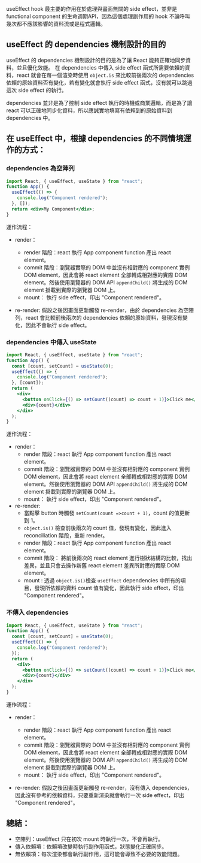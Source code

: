 useEffect hook 最主要的作用在於處理與畫面無關的 side effect，並非是 functional component 的生命週期API，因為這個處理副作用的 hook 不論呼叫幾次都不應該影響的資料流或是程式邏輯。

## useEffect 的 dependencies 機制設計的目的

useEffect 的 dependencies 機制設計的目的是為了讓 React 能夠正確地同步資料，並且優化效能。
在 dependencies 中傳入 side effect 函式所需要依賴的資料，react 就會在每一個渲染時使用
`object.is` 來比較前後兩次的 dependencies 依賴的原始資料否有變化，若有變化就會執行 side effect 函式，沒有就可以跳過這次 side effect 的執行。

dependencies 並非是為了控制 side effect 執行的時機或商業邏輯，而是為了讓 react 可以正確地同步化資料，所以應誠實地填寫有依賴到的原始資料到 dependencies 中。

## 在 useEffect 中，根據 dependencies 的不同情境運作的方式：

### dependencies 為空陣列

```jsx
import React, { useEffect, useState } from "react";
function App() {
  useEffect(() => {
    console.log("Component rendered");
  }, []);
  return <div>My Component</div>;
}
```

運作流程：

- render：

  - render 階段：react 執行 App component function 產出 react element。
  - commit 階段：瀏覽器實際的 DOM 中並沒有相對應的 component 實例 DOM element，因此會將 react element 全部轉成相對應的實際 DOM element。然後使用瀏覽器的 DOM API `appendChild()` 將生成的 DOM element 掛載到實際的瀏覽器 DOM 上。
  - mount： 執行 side effect，印出 "Component rendered"。

- re-render: 假設之後因畫面更新觸發 re-render，由於 dependencies 為空陣列，react 會比較前後兩次的 dependencies 依賴的原始資料，發現沒有變化，因此不會執行 side effect。

### dependencies 中傳入 useState

```jsx
import React, { useEffect, useState } from "react";
function App() {
  const [count, setCount] = useState(0);
  useEffect(() => {
    console.log("Component rendered");
  }, [count]);
  return (
    <div>
      <button onClick={() => setCount((count) => count + 1)}>Click me</button>
      <div>{count}</div>
    </div>
  );
}
```

運作流程：

- render：
  - render 階段：react 執行 App component function 產出 react element。
  - commit 階段：瀏覽器實際的 DOM 中並沒有相對應的 component 實例 DOM element，因此會將 react element 全部轉成相對應的實際 DOM element。然後使用瀏覽器的 DOM API `appendChild()` 將生成的 DOM element 掛載到實際的瀏覽器 DOM 上。
  - mount： 執行 side effect，印出 "Component rendered"。
- re-render:
  - 當點擊 button 時觸發 `setCount(count =>count + 1)`，count 的值更新到 1。
  - `object.is()` 檢查前後兩次的 count 值，發現有變化，因此進入 reconciliation 階段，重新 render。
  - render 階段：react 執行 App component function 產出 react element。
  - commit 階段： 將前後兩次的 react element 進行樹狀結構的比較，找出差異，並且只會去操作新舊 react element 差異所對應的實際 DOM element。
  - mount : 透過 `object.is()`檢查 `useEffect` dependencies 中所有的項目，發現所依賴的資料 count 值有變化，因此執行 side effect，印出 "Component rendered"。

### 不傳入 dependencies

```jsx
import React, { useEffect, useState } from "react";
function App() {
  const [count, setCount] = useState(0);
  useEffect(() => {
    console.log("Component rendered");
  });
  return (
    <div>
      <button onClick={() => setCount((count) => count + 1)}>Click me</button>
      <div>{count}</div>
    </div>
  );
}
```

運作流程：

- render：

  - render 階段：react 執行 App component function 產出 react element。
  - commit 階段：瀏覽器實際的 DOM 中並沒有相對應的 component 實例 DOM element，因此會將 react element 全部轉成相對應的實際 DOM element。然後使用瀏覽器的 DOM API `appendChild()` 將生成的 DOM element 掛載到實際的瀏覽器 DOM 上。
  - mount： 執行 side effect，印出 "Component rendered"。

- re-render: 假設之後因畫面更新觸發 re-render，沒有傳入 dependencies，因此沒有參考的依賴資料，只要重新渲染就會執行一次 side effect，印出 "Component rendered"。

## 總結：

- 空陣列：useEffect 只在初次 mount 時執行一次，不會再執行。
- 傳入依賴項：依賴項改變時執行副作用函式，狀態變化正確同步。
- 無依賴項：每次渲染都會執行副作用，這可能會導致不必要的效能問題。
